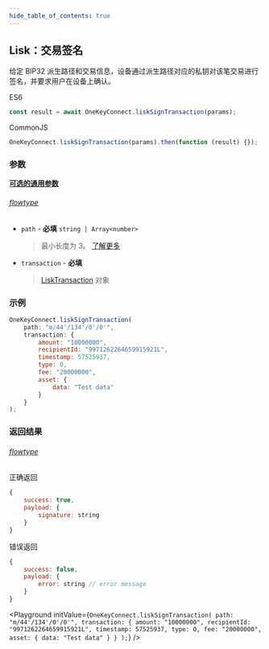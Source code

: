```yaml
---
hide_table_of_contents: true
---
```



## Lisk：交易签名

给定 BIP32 派生路径和交易信息，设备通过派生路径对应的私钥对该笔交易进行签名，并要求用户在设备上确认。

ES6

```javascript
const result = await OneKeyConnect.liskSignTransaction(params);
```

CommonJS

```javascript
OneKeyConnect.liskSignTransaction(params).then(function (result) {});
```

### 参数

[**可选的通用参数**](./commonParams)

###### [flowtype](https://github.com/OneKeyHQ/connect/blob/onekey/src/js/types/lisk.js#L121-L124)

- `path` - **必填** `string | Array<number>` 
    > 最小长度为 3。 [了解更多](./path)
- `transaction` - **必填** 
    > [LiskTransaction](https://github.com/OneKeyHQ/connect/blob/onekey/src/js/types/lisk.js#42-L52) 对象

### 示例

```javascript
OneKeyConnect.liskSignTransaction(
    path: "m/44'/134'/0'/0'",
    transaction: {
        amount: "10000000",
        recipientId: "9971262264659915921L",
        timestamp: 57525937,
        type: 0,
        fee: "20000000",
        asset: {
            data: "Test data"
        }
    }
);
```

### 返回结果

###### [flowtype](https://github.com/OneKeyHQ/connect/blob/onekey/src/js/types/lisk.js#L126-L129)

正确返回

```javascript
{
    success: true,
    payload: {
        signature: string
    }
}
```

错误返回

```javascript
{
    success: false,
    payload: {
        error: string // error message
    }
}
```

<Playground
  initValue={`OneKeyConnect.liskSignTransaction(
    path: "m/44'/134'/0'/0'",
    transaction: {
        amount: "10000000",
        recipientId: "9971262264659915921L",
        timestamp: 57525937,
        type: 0,
        fee: "20000000",
        asset: {
            data: "Test data"
        }
    }
);`}
/>
